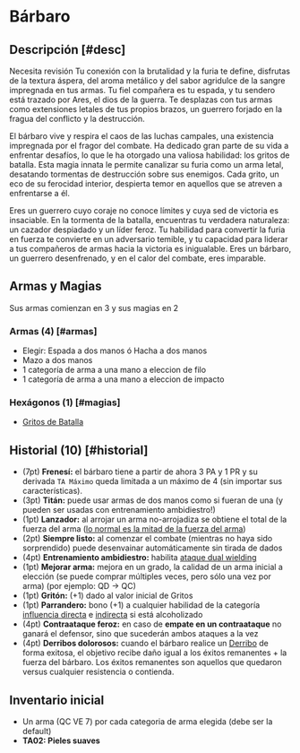 

# Bárbaro

<Bleed>
  <Screenshot src={barbPic} alt="placeholder" full />
</Bleed>

## Descripción [#desc]

<Callout type="warning" emoji="🔎">
  Necesita revisión
</Callout>
Tu conexión con la brutalidad y la furia te define, disfrutas de la textura áspera,
del aroma metálico y del sabor agridulce de la sangre impregnada en tus armas. Tu
fiel compañera es tu espada, y tu sendero está trazado por Ares, el dios de la guerra.
Te desplazas con tus armas como extensiones letales de tus propios brazos, un guerrero
forjado en la fragua del conflicto y la destrucción.

El bárbaro vive y respira el caos de las luchas campales, una existencia impregnada
por el fragor del combate. Ha dedicado gran parte de su vida a enfrentar desafíos,
lo que le ha otorgado una valiosa habilidad: los gritos de batalla. Esta magia innata
le permite canalizar su furia como un arma letal, desatando tormentas de destrucción
sobre sus enemigos. Cada grito, un eco de su ferocidad interior, despierta temor
en aquellos que se atreven a enfrentarse a él.

Eres un guerrero cuyo coraje no conoce límites y cuya sed de victoria es insaciable.
En la tormenta de la batalla, encuentras tu verdadera naturaleza: un cazador despiadado
y un líder feroz. Tu habilidad para convertir la furia en fuerza te convierte en
un adversario temible, y tu capacidad para liderar a tus compañeros de armas hacia
la victoria es inigualable. Eres un bárbaro, un guerrero desenfrenado, y en el calor
del combate, eres imparable.

## Armas y Magias

Sus armas comienzan en 3 y sus magias en 2

### Armas (4) [#armas]

- Elegir: Espada a dos manos ó Hacha a dos manos
- Mazo a dos manos
- 1 categoría de arma a una mano a eleccion de filo
- 1 categoría de arma a una mano a eleccion de impacto

### Hexágonos (1) [#magias]

- [Gritos de Batalla](/docs/list-hexagons/e28)

## Historial (10) [#historial]

- (7pt) **Frenesí:** <Pill type="p"/> el bárbaro tiene a partir de ahora 3 PA y 1 PR y su derivada `TA Máximo` queda limitada a un máximo de 4 (sin importar sus características).
- (3pt) **Titán:** <Pill type="c"/> puede usar armas de dos manos como si fueran de una (y pueden ser usadas con entrenamiento ambidiestro!)
- (1pt) **Lanzador:** <Pill type="u"/> al arrojar un arma no-arrojadiza se obtiene el total de la fuerza del arma ([lo normal es la mitad de la fuerza del arma](/docs/ruling-combat/04#4-7))
- (2pt) **Siempre listo:** <Pill type="c"/> al comenzar el combate (mientras no haya sido sorprendido) puede desenvainar automáticamente sin tirada de dados
- (4pt) **Entrenamiento ambidiestro:** <Pill type="u"/> habilita [ataque dual wielding](/docs/ruling-combat/04#4-5)
- (1pt) **Mejorar arma:** <Pill type="u"/> mejora en un grado, la calidad de un arma inicial a elección (se puede comprar múltiples veces, pero sólo una vez por arma) (por ejemplo: QD -> QC)
- (1pt) **Gritón:** <Pill type="p"/> (+1) dado al valor inicial de Gritos
- (1pt) **Parrandero:** bono (+1) a cualquier habilidad de la categoría [influencia directa](/docs/list-skills/individual#cat-influ-directa) e [indirecta](/docs/list-skills/individual#cat-influ-sutil) si está alcoholizado
- (4pt) **Contraataque feroz:** <Pill type="p"/> en caso de **empate en un contraataque** no ganará el defensor, sino que sucederán ambos ataques a la vez
- (4pt) **Derribos dolorosos:** <Pill type="u"/> cuando el bárbaro realice un [Derribo](pages/docs/ruling-combat/03#3-6) de forma exitosa, el objetivo recibe daño igual a los éxitos remanentes + la fuerza del bárbaro. Los éxitos remanentes son aquellos que quedaron versus cualquier resistencia o contienda.

## Inventario inicial

- Un arma (QC VE 7) por cada categoria de arma elegida (debe ser la default)
- **TA02: Pieles suaves**